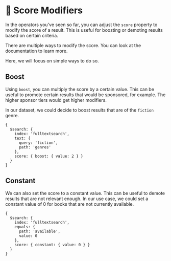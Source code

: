 # 📘 Score Modifiers

In the operators you've seen so far, you can adjust the `score` property to modify the score of a result. This is useful for boosting or demoting results based on certain criteria.

There are multiple ways to modify the score. You can look at the <Link to="https://www.mongodb.com/docs/atlas/atlas-search/score/modify-score/">documentation</Link> to learn more.

Here, we will focus on simple ways to do so.

## Boost

Using `boost`, you can multiply the score by a certain value. This can be useful to promote certain results that would be sponsored, for example. The higher sponsor tiers would get higher modifiers.

In our dataset, we could decide to boost results that are of the `fiction` genre.

```
{
  $search: {
    index: 'fulltextsearch',
    text: {
      query: 'fiction',
      path: 'genres'
    },
    score: { boost: { value: 2 } }
  }
}
```

## Constant

We can also set the score to a constant value. This can be useful to demote results that are not relevant enough. In our use case, we could set a constant value of 0 for books that are not currently available.

```
{
  $search: {
    index: 'fulltextsearch',
    equals: {
      path: 'available',
      value: 0
    },
    score: { constant: { value: 0 } }
  }
}
```

